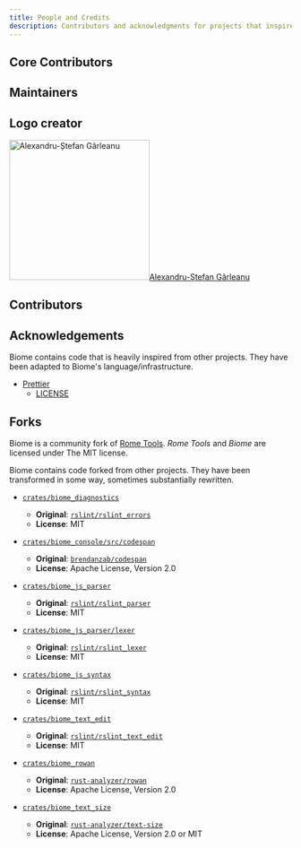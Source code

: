 ```yaml
---
title: People and Credits
description: Contributors and acknowledgments for projects that inspire us.
---
```



## Core Contributors

<CoreContributors />

## Maintainers

<Maintainers />

## Logo creator


<div class="logo-creator">
    <a href="https://github.com/ugudango"><Image width="250" height="250" src="https://avatars.githubusercontent.com/u/33418415?v=4" alt="Alexandru-Ștefan Gârleanu" /><span>Alexandru-Ștefan Gârleanu</span></a>
</div>

## Contributors

<Contributors />

## Acknowledgements

Biome contains code that is heavily inspired from other projects. They have been adapted to Biome's
language/infrastructure.

- [Prettier](https://github.com/prettier/prettier/)
  - [LICENSE](https://github.com/biomejs/biome/blob/main/crates/biome_js_formatter/LICENSE)

## Forks

Biome is a community fork of [Rome Tools](https://github.com/biomejs/biome/).
_Rome Tools_ and _Biome_ are licensed under The MIT license.

Biome contains code forked from other projects.
They have been transformed in some way, sometimes substantially rewritten.

- [`crates/biome_diagnostics`](https://github.com/biomejs/biome/tree/main/crates/biome_diagnostics)
  - **Original**: [`rslint/rslint_errors`](https://github.com/rslint/rslint/tree/master/crates/rslint_errors)
  - **License**: MIT

- [`crates/biome_console/src/codespan`](https://github.com/biomejs/biome/tree/main/crates/biome_console)
  - **Original**: [`brendanzab/codespan`](https://github.com/brendanzab/codespan)
  - **License**: Apache License, Version 2.0

- [`crates/biome_js_parser`](https://github.com/biomejs/biome/tree/main/crates/biome_js_parser)
  - **Original**: [`rslint/rslint_parser`](https://github.com/rslint/rslint/tree/master/crates/rslint_parser)
  - **License**: MIT

- [`crates/biome_js_parser/lexer`](https://github.com/biomejs/biome/tree/main/crates/biome_js_parser/src/lexer)
  - **Original**:  [`rslint/rslint_lexer`](https://github.com/rslint/rslint/tree/master/crates/rslint_lexer)
  - **License**: MIT

- [`crates/biome_js_syntax`](https://github.com/biomejs/biome/tree/main/crates/biome_js_syntax)
	- **Original**: [`rslint/rslint_syntax`](https://github.com/rslint/rslint/tree/master/crates/rslint_syntax)
	- **License**: MIT

- [`crates/biome_text_edit`](https://github.com/biomejs/biome/tree/main/crates/biome_text_edit)
	- **Original**: [`rslint/rslint_text_edit`](https://github.com/rslint/rslint/tree/master/crates/rslint_text_edit)
	- **License**: MIT

- [`crates/biome_rowan`](https://github.com/biomejs/biome/tree/main/crates/biome_rowan)
	- **Original**: [`rust-analyzer/rowan`](https://github.com/rust-analyzer/rowan)
	- **License**: Apache License, Version 2.0

- [`crates/biome_text_size`](https://github.com/biomejs/biome/tree/main/crates/biome_text_size)
  - **Original**: [`rust-analyzer/text-size`](https://github.com/rust-analyzer/text-size)
  - **License**: Apache License, Version 2.0 or MIT
